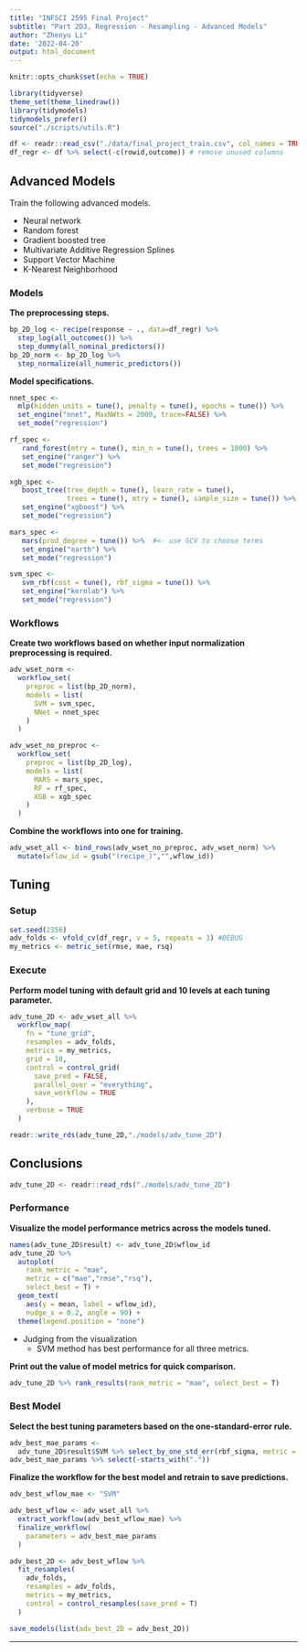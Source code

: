```yaml
---
title: "INFSCI 2595 Final Project"
subtitle: "Part 2D3, Regression - Resampling - Advanced Models"
author: "Zhenyu Li"
date: '2022-04-20'
output: html_document
---
```


```r
knitr::opts_chunk$set(echo = TRUE)
```

```r
library(tidyverse)
theme_set(theme_linedraw())
library(tidymodels)
tidymodels_prefer()
source("./scripts/utils.R")
```

```r
df <- readr::read_csv("./data/final_project_train.csv", col_names = TRUE)
df_regr <- df %>% select(-c(rowid,outcome)) # remove unused columns
```

## Advanced Models

Train the following advanced models.

- Neural network
- Random forest
- Gradient boosted tree
- Multivariate Additive Regression Splines
- Support Vector Machine
- K-Nearest Neighborhood

### Models

**The preprocessing steps.**

```r
bp_2D_log <- recipe(response ~ ., data=df_regr) %>% 
  step_log(all_outcomes()) %>% 
  step_dummy(all_nominal_predictors())
bp_2D_norm <- bp_2D_log %>% 
  step_normalize(all_numeric_predictors())
```

**Model specifications.**
  
```r
nnet_spec <- 
  mlp(hidden_units = tune(), penalty = tune(), epochs = tune()) %>% 
  set_engine("nnet", MaxNWts = 2000, trace=FALSE) %>% 
  set_mode("regression")

rf_spec <- 
   rand_forest(mtry = tune(), min_n = tune(), trees = 1000) %>% 
   set_engine("ranger") %>% 
   set_mode("regression")

xgb_spec <- 
   boost_tree(tree_depth = tune(), learn_rate = tune(), 
              trees = tune(), mtry = tune(), sample_size = tune()) %>% 
   set_engine("xgboost") %>% 
   set_mode("regression")

mars_spec <- 
   mars(prod_degree = tune()) %>%  #<- use GCV to choose terms
   set_engine("earth") %>% 
   set_mode("regression")

svm_spec <- 
   svm_rbf(cost = tune(), rbf_sigma = tune()) %>% 
   set_engine("kernlab") %>% 
   set_mode("regression")
```

### Workflows

**Create two workflows based on whether input normalization preprocessing is required.**  

```r
adv_wset_norm <- 
  workflow_set(
    preproc = list(bp_2D_norm),
    models = list(
      SVM = svm_spec,
      NNet = nnet_spec
    )
  )
```

```r
adv_wset_no_preproc <- 
  workflow_set(
    preproc = list(bp_2D_log),
    models = list(
      MARS = mars_spec,
      RF = rf_spec,
      XGB = xgb_spec 
    )
  )
```

**Combine the workflows into one for training. **  

```r
adv_wset_all <- bind_rows(adv_wset_no_preproc, adv_wset_norm) %>% 
  mutate(wflow_id = gsub("(recipe_)","",wflow_id))
```

## Tuning

### Setup

```r
set.seed(2356)
adv_folds <- vfold_cv(df_regr, v = 5, repeats = 3) #DEBUG
my_metrics <- metric_set(rmse, mae, rsq)
```

### Execute

**Perform model tuning with default grid and 10 levels at each tuning parameter.**  

```r
adv_tune_2D <- adv_wset_all %>% 
  workflow_map(
    fn = "tune_grid",
    resamples = adv_folds,
    metrics = my_metrics,
    grid = 10,
    control = control_grid(
      save_pred = FALSE,
      parallel_over = "everything",
      save_workflow = TRUE
    ),
    verbose = TRUE
  )
```

```r
readr::write_rds(adv_tune_2D,"./models/adv_tune_2D")
```

## Conclusions

```r
adv_tune_2D <- readr::read_rds("./models/adv_tune_2D")
```

### Performance

**Visualize the model performance metrics across the models tuned.**  

```r
names(adv_tune_2D$result) <- adv_tune_2D$wflow_id
adv_tune_2D %>% 
  autoplot( 
    rank_metric = "mae",
    metric = c("mae","rmse","rsq"),
    select_best = T) + 
  geom_text(
    aes(y = mean, label = wflow_id), 
    nudge_x = 0.2, angle = 90) + 
  theme(legend.position = "none")
```

- Judging from the visualization
  - SVM method has best performance for all three metrics. 
  
**Print out the value of model metrics for quick comparison. **  

```r
adv_tune_2D %>% rank_results(rank_metric = "mae", select_best = T)
```

### Best Model

**Select the best tuning parameters based on the one-standard-error rule.**  

```r
adv_best_mae_params <- 
  adv_tune_2D$result$SVM %>% select_by_one_std_err(rbf_sigma, metric = "mae")
adv_best_mae_params %>% select(-starts_with("."))
```

**Finalize the workflow for the best model and retrain to save predictions.** 

```r
adv_best_wflow_mae <- "SVM"

adv_best_wflow <- adv_wset_all %>% 
  extract_workflow(adv_best_wflow_mae) %>% 
  finalize_workflow(
    parameters = adv_best_mae_params
  )

adv_best_2D <- adv_best_wflow %>% 
  fit_resamples(
    adv_folds,
    resamples = adv_folds,
    metrics = my_metrics,
    control = control_resamples(save_pred = T)
  )
```


```r
save_models(list(adv_best_2D = adv_best_2D))
```

----
